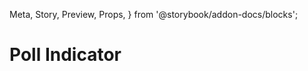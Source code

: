   Meta,
  Story,
  Preview,
  Props,
} from '@storybook/addon-docs/blocks';

<Meta
  title="Admin/Poll Indicator"
  component={PollIndicator}
/>

# Poll Indicator

<Preview>
  <Story name="Without changes">
    <PollIndicator />
  </Story>
</Preview>

<Preview>
  <Story name="With changes">
    <PollIndicator hasChange />
  </Story>
</Preview>
